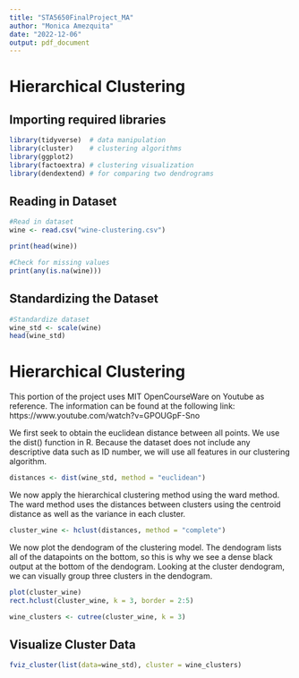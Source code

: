 ```yaml
---
title: "STA5650FinalProject_MA"
author: "Monica Amezquita"
date: "2022-12-06"
output: pdf_document
---
```

# Hierarchical Clustering 


## Importing required libraries 
```r
library(tidyverse)  # data manipulation
library(cluster)    # clustering algorithms
library(ggplot2)
library(factoextra) # clustering visualization
library(dendextend) # for comparing two dendrograms
```


## Reading in Dataset
```r
#Read in dataset 
wine <- read.csv("wine-clustering.csv")

print(head(wine))

#Check for missing values
print(any(is.na(wine)))
```


## Standardizing the Dataset
```r
#Standardize dataset 
wine_std <- scale(wine)
head(wine_std)
```


# Hierarchical Clustering

This portion of the project uses MIT OpenCourseWare on Youtube as reference. The information can be found at the following link: https://www.youtube.com/watch?v=GPOUGpF-Sno

We first seek to obtain the euclidean distance between all points. We use the dist() function in R. Because the dataset does not include any descriptive data such as ID number, we will use all features in our clustering algorithm. 

```r
distances <- dist(wine_std, method = "euclidean")
```

We now apply the hierarchical clustering method using the ward method. The ward method uses the distances between clusters using the centroid distance as well as the variance in each cluster. 

```r
cluster_wine <- hclust(distances, method = "complete")
```

We now plot the dendogram of the clustering model. The dendogram lists all of the datapoints on the bottom, so this is why we see a dense black output at the bottom of the dendogram. Looking at the cluster dendogram, we can visually group three clusters in the dendogram.
```r
plot(cluster_wine)
rect.hclust(cluster_wine, k = 3, border = 2:5)
```


```r
wine_clusters <- cutree(cluster_wine, k = 3)
```

## Visualize Cluster Data
```r
fviz_cluster(list(data=wine_std), cluster = wine_clusters)
```